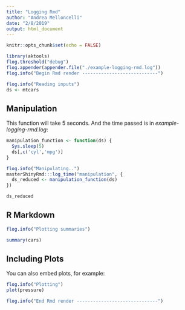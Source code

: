 ```yaml
---
title: "Logging Rmd"
author: "Andrea Melloncelli"
date: "2/8/2019"
output: html_document
---
```


```r
knitr::opts_chunk$set(echo = FALSE)
```


```r
library(aktools)
flog.threshold("debug")
flog.appender(appender.file("./example-logging-rmd.log"))
flog.info("Begin Rmd render ----------------------------")

flog.info("Reading inputs")
ds <- mtcars
```

## Manipulation

This function will take 5 seconds. And the time passed is in *example-logging-rmd.log*:

```r
manipulation_function <- function(ds) {
  Sys.sleep(5)
  ds[,c('cyl','mpg')]
}

flog.info("Manipulating..")
masterShinyRmd:::log_time("manipulation", {
  ds_reduced <- manipulation_function(ds)
})
```

```r
ds_reduced
```

## R Markdown

```r
flog.info("Plotting summaries")
```


```r
summary(cars)
```

## Including Plots

You can also embed plots, for example:

```r
flog.info("Plotting")
plot(pressure)
```

```r
flog.info("End Rmd render ------------------------------")
```

